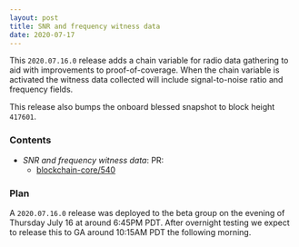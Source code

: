 ```yaml
---
layout: post
title: SNR and frequency witness data
date: 2020-07-17
---
```


This `2020.07.16.0` release adds a chain variable for radio data gathering to aid with improvements
to proof-of-coverage. When the chain variable is activated the witness data collected will include
signal-to-noise ratio and frequency fields.

<!--truncate-->

This release also bumps the onboard blessed snapshot to block height `417601`.

### Contents

- _SNR and frequency witness data_: PR:
  - [blockchain-core/540](https://github.com/helium/blockchain-core/pull/540)

### Plan

A `2020.07.16.0` release was deployed to the beta group on the evening of Thursday July 16 at around
6:45PM PDT. After overnight testing we expect to release this to GA around 10:15AM PDT the following
morning.
